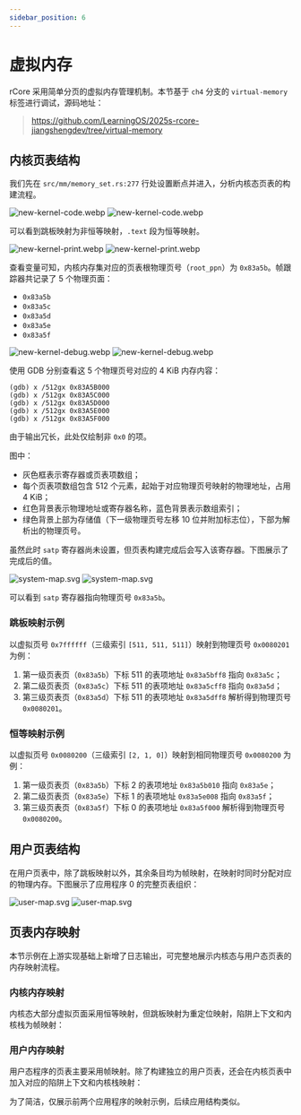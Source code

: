 ```yaml
---
sidebar_position: 6
---
```



# 虚拟内存

rCore 采用简单分页的虚拟内存管理机制。本节基于 `ch4` 分支的 `virtual-memory` 标签进行调试，源码地址：

> https://github.com/LearningOS/2025s-rcore-jiangshengdev/tree/virtual-memory

## 内核页表结构

我们先在 `src/mm/memory_set.rs:277` 行处设置断点并进入，分析内核态页表的构建流程。

![new-kernel-code.webp](_assets/webp/light/new-kernel-code.webp#gh-light-mode-only)
![new-kernel-code.webp](_assets/webp/dark/new-kernel-code.webp#gh-dark-mode-only)

可以看到跳板映射为非恒等映射，`.text` 段为恒等映射。

![new-kernel-print.webp](_assets/webp/light/new-kernel-print.webp#gh-light-mode-only)
![new-kernel-print.webp](_assets/webp/dark/new-kernel-print.webp#gh-dark-mode-only)

查看变量可知，内核内存集对应的页表根物理页号（`root_ppn`）为 `0x83a5b`。帧跟踪器共记录了 5 个物理页面：

- `0x83a5b`
- `0x83a5c`
- `0x83a5d`
- `0x83a5e`
- `0x83a5f`

![new-kernel-debug.webp](_assets/webp/light/new-kernel-debug.webp#gh-light-mode-only)
![new-kernel-debug.webp](_assets/webp/dark/new-kernel-debug.webp#gh-dark-mode-only)

使用 GDB 分别查看这 5 个物理页号对应的 4 KiB 内存内容：

```
(gdb) x /512gx 0x83A5B000
(gdb) x /512gx 0x83A5C000
(gdb) x /512gx 0x83A5D000
(gdb) x /512gx 0x83A5E000
(gdb) x /512gx 0x83A5F000
```

由于输出冗长，此处仅绘制非 `0x0` 的项。

图中：

- 灰色框表示寄存器或页表项数组；
- 每个页表项数组包含 512 个元素，起始于对应物理页号映射的物理地址，占用 4 KiB；
- 红色背景表示物理地址或寄存器名称，蓝色背景表示数组索引；
- 绿色背景上部为存储值（下一级物理页号左移 10 位并附加标志位），下部为解析出的物理页号。

虽然此时 `satp` 寄存器尚未设置，但页表构建完成后会写入该寄存器。下图展示了完成后的值。

![system-map.svg](_assets/svg/light/system-map.svg#gh-light-mode-only)
![system-map.svg](_assets/svg/dark/system-map.svg#gh-dark-mode-only)

可以看到 `satp` 寄存器指向物理页号 `0x83a5b`。

### 跳板映射示例

以虚拟页号 `0x7ffffff`（三级索引 `[511, 511, 511]`）映射到物理页号 `0x0080201` 为例：

1. 第一级页表页（`0x83a5b`）下标 511 的表项地址 `0x83a5bff8` 指向 `0x83a5c`；
2. 第二级页表页（`0x83a5c`）下标 511 的表项地址 `0x83a5cff8` 指向 `0x83a5d`；
3. 第三级页表页（`0x83a5d`）下标 511 的表项地址 `0x83a5dff8` 解析得到物理页号 `0x0080201`。

### 恒等映射示例

以虚拟页号 `0x0080200`（三级索引 `[2, 1, 0]`）映射到相同物理页号 `0x0080200` 为例：

1. 第一级页表页（`0x83a5b`）下标 2 的表项地址 `0x83a5b010` 指向 `0x83a5e`；
2. 第二级页表页（`0x83a5e`）下标 1 的表项地址 `0x83a5e008` 指向 `0x83a5f`；
3. 第三级页表页（`0x83a5f`）下标 0 的表项地址 `0x83a5f000` 解析得到物理页号 `0x0080200`。

## 用户页表结构

在用户页表中，除了跳板映射以外，其余条目均为帧映射，在映射时同时分配对应的物理内存。下图展示了应用程序 0 的完整页表组织：

![user-map.svg](_assets/svg/light/user-map.svg#gh-light-mode-only)
![user-map.svg](_assets/svg/dark/user-map.svg#gh-dark-mode-only)

## 页表内存映射

本节示例在上游实现基础上新增了日志输出，可完整地展示内核态与用户态页表的内存映射流程。

### 内核内存映射

内核态大部分虚拟页面采用恒等映射，但跳板映射为重定位映射，陷阱上下文和内核栈为帧映射：

<CodeBlock>
  <SystemMap />
</CodeBlock>

### 用户内存映射

用户态程序的页表主要采用帧映射。除了构建独立的用户页表，还会在内核页表中加入对应的陷阱上下文和内核栈映射：

<CodeBlock>
  <UserMap />
</CodeBlock>

为了简洁，仅展示前两个应用程序的映射示例，后续应用结构类似。
